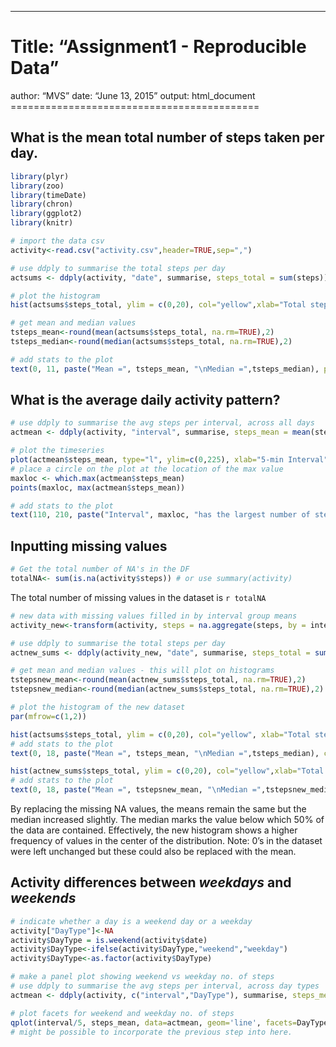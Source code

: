 ---
# Title: "Assignment1 - Reproducible Data"
author: "MVS"
date: "June 13, 2015"
output: html_document  
===========================================

## What is the mean total number of steps taken per day.


```r
library(plyr)
library(zoo)
library(timeDate)
library(chron)
library(ggplot2)
library(knitr)

# import the data csv
activity<-read.csv("activity.csv",header=TRUE,sep=",")

# use ddply to summarise the total steps per day
actsums <- ddply(activity, "date", summarise, steps_total = sum(steps))

# plot the histogram
hist(actsums$steps_total, ylim = c(0,20), col="yellow",xlab="Total steps per day", main = "Histogram: Total Number of Steps Taken Each Day", breaks=16)

# get mean and median values
tsteps_mean<-round(mean(actsums$steps_total, na.rm=TRUE),2)
tsteps_median<-round(median(actsums$steps_total, na.rm=TRUE),2)

# add stats to the plot
text(0, 11, paste("Mean =", tsteps_mean, "\nMedian =",tsteps_median), pos = 4)        
```

## What is the average daily activity pattern?

```r

# use ddply to summarise the avg steps per interval, across all days
actmean <- ddply(activity, "interval", summarise, steps_mean = mean(steps, na.rm=TRUE))

# plot the timeseries
plot(actmean$steps_mean, type="l", ylim=c(0,225), xlab="5-min Interval", ylab="No. of Steps", main="Average number of steps taken, for all days, per 5-min interval")
# place a circle on the plot at the location of the max value
maxloc <- which.max(actmean$steps_mean)
points(maxloc, max(actmean$steps_mean))

# add stats to the plot
text(110, 210, paste("Interval", maxloc, "has the largest number of steps, at", round(max(actmean$steps_mean),1)), pos = 3)        
```

## Inputting missing values

```r
# Get the total number of NA's in the DF
totalNA<- sum(is.na(activity$steps)) # or use summary(activity)
```

The total number of missing values in the dataset is `r totalNA` 


```r
# new data with missing values filled in by interval group means
activity_new<-transform(activity, steps = na.aggregate(steps, by = interval))

# use ddply to summarise the total steps per day
actnew_sums <- ddply(activity_new, "date", summarise, steps_total = sum(steps))

# get mean and median values - this will plot on histograms
tstepsnew_mean<-round(mean(actnew_sums$steps_total, na.rm=TRUE),2)
tstepsnew_median<-round(median(actnew_sums$steps_total, na.rm=TRUE),2)

# plot the histogram of the new dataset
par(mfrow=c(1,2))

hist(actsums$steps_total, ylim = c(0,20), col="yellow", xlab="Total steps per day", main = "Histogram with NA's", breaks=16)
# add stats to the plot
text(0, 18, paste("Mean =", tsteps_mean, "\nMedian =",tsteps_median), cex=0.7,pos = 4)        

hist(actnew_sums$steps_total, ylim = c(0,20), col="yellow",xlab="Total steps per day", main = "Histogram with NA's \n replaced by interval means", breaks=16)
# add stats to the plot
text(0, 18, paste("Mean =", tstepsnew_mean, "\nMedian =",tstepsnew_median, "\nNAs replaced with means =",totalNA), cex=0.7, pos = 4)        
```

By replacing the missing NA values, the means remain the same but the median increased slightly. The median marks the value below which 50% of the data are contained. Effectively, the new histogram shows a higher frequency of values in the center of the distribution. Note: 0's in the dataset were left unchanged but these could also be replaced with the mean.

## Activity differences between *weekdays* and *weekends*
```r
# indicate whether a day is a weekend day or a weekday
activity["DayType"]<-NA
activity$DayType = is.weekend(activity$date)
activity$DayType<-ifelse(activity$DayType,"weekend","weekday")
activity$DayType<-as.factor(activity$DayType)

# make a panel plot showing weekend vs weekday no. of steps
# use ddply to summarise the avg steps per interval, across day types
actmean <- ddply(activity, c("interval","DayType"), summarise, steps_mean = mean(steps, na.rm=TRUE))

# plot facets for weekend and weekday no. of steps
qplot(interval/5, steps_mean, data=actmean, geom='line', facets=DayType~., xlab="5-min Interval")
# might be possible to incorporate the previous step into here.
```
